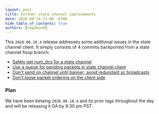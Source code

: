 ```yaml
---
layout: post
title: Further state channel improvements
date: 2020-08-18 21:00 -0700
hide_table_of_contents: true
authors: [vagabond]
---
```


This `2020.08.18.4` release addresses some addtional issues in the state channel client. It simply
consists of 4 commits backported from a state channel fixup branch:

<!--truncate-->

- [Safely get num_dcs for a state channel](https://github.com/helium/blockchain-core/commit/e247c489a9484472d3d930b41758f36535dbe912)
- [Use a queue for pending packets in state channel client](https://github.com/helium/blockchain-core/commit/2c00a71884d91d9250c7a26e636baff5b4fb1a76)
- [Don't send on channel until banner; avoid redundant sc broadcasts](https://github.com/helium/blockchain-core/commit/c82ae4cea341a0ce663604aa1a6db161c7acabf1)
- [Don't loose packet ordering on the client side](https://github.com/helium/blockchain-core/commit/b96223aa5f4d038dcda44e7e43e187ee2764005a)

### Plan

We have been betaing `2020.08.18.4` and its prior tags throughout the day and will be releasing it
GA by 9:30 pm PST.
